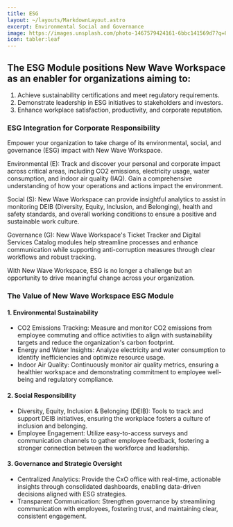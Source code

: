 ```yaml
---
title: ESG
layout: ~/layouts/MarkdownLayout.astro
excerpt: Environmental Social and Governance
image: https://images.unsplash.com/photo-1467579424161-6bbc141569d7?q=80&w=3540&auto=format&fit=crop&ixlib=rb-4.0.3&ixid=M3wxMjA3fDB8MHxwaG90by1wYWdlfHx8fGVufDB8fHx8fA%3D%3D
icon: tabler:leaf
---
```


## The ESG Module positions New Wave Workspace as an enabler for organizations aiming to:

1.	Achieve sustainability certifications and meet regulatory requirements.
2.	Demonstrate leadership in ESG initiatives to stakeholders and investors.
3.	Enhance workplace satisfaction, productivity, and corporate reputation.

### ESG Integration for Corporate Responsibility

Empower your organization to take charge of its environmental, social, and governance (ESG) impact with New Wave Workspace. 

Environmental (E): Track and discover your personal and corporate impact across critical areas, including CO2 emissions, electricity usage, water consumption, and indoor air quality (IAQ). Gain a comprehensive understanding of how your operations and actions impact the environment.

Social (S): New Wave Workspace can provide insightful analytics to assist in monitoring DEIB (Diversity, Equity, Inclusion, and Belonging), health and safety standards, and overall working conditions to ensure a positive and sustainable work culture. 

Governance (G): New Wave Workspace's Ticket Tracker and Digital Services Catalog modules help streamline processes and enhance communication while supporting anti-corruption measures through clear workflows and robust tracking.

With New Wave Workspace, ESG is no longer a challenge but an opportunity to drive meaningful change across your organization.
 
### The Value of New Wave Workspace ESG Module

#### 1.	Environmental Sustainability

- CO2  Emissions Tracking: Measure and monitor CO2 emissions from employee commuting and office activities to align with sustainability targets and reduce the organization's carbon footprint.
- Energy and Water Insights: Analyze electricity and water consumption to identify inefficiencies and optimize resource usage.
- Indoor Air Quality: Continuously monitor air quality metrics, ensuring a healthier workspace and demonstrating commitment to employee well-being and regulatory compliance.

#### 2.	Social Responsibility

- Diversity, Equity, Inclusion & Belonging (DEIB): Tools to track and support DEIB initiatives, ensuring the workplace fosters a culture of inclusion and belonging.
- Employee Engagement: Utilize easy-to-access surveys and communication channels to gather employee feedback, fostering a stronger connection between the workforce and leadership.

#### 3.	Governance and Strategic Oversight

- Centralized Analytics: Provide the CxO office with real-time, actionable insights through consolidated dashboards, enabling data-driven decisions aligned with ESG strategies.
- Transparent Communication: Strengthen governance by streamlining communication with employees, fostering trust, and maintaining clear, consistent engagement.
